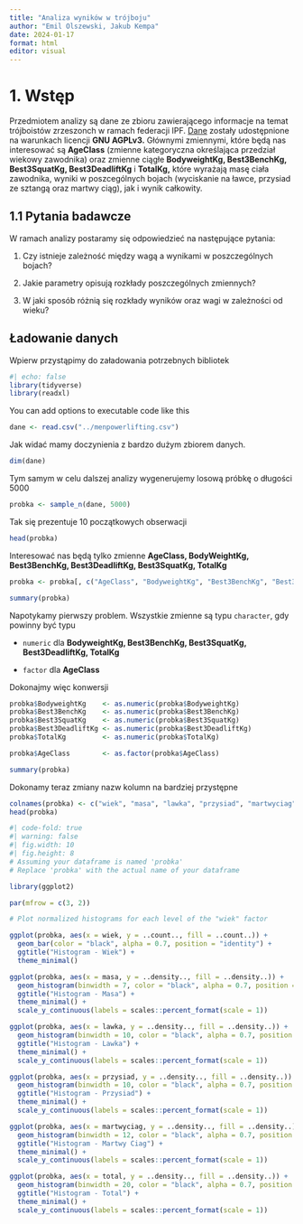 ```yaml
---
title: "Analiza wyników w trójboju"
author: "Emil Olszewski, Jakub Kempa"
date: 2024-01-17
format: html
editor: visual
---
```


# 1. Wstęp

Przedmiotem analizy są dane ze zbioru zawierającego informacje na temat trójboistów zrzeszonch w ramach federacji IPF. [Dane](https://gitlab.com/openpowerlifting/opl-data) zostały udostępnione na warunkach licencji **GNU AGPLv3.** Głównymi zmiennymi, które będą nas interesować są **AgeClass** (zmienne kategoryczna określająca przedział wiekowy zawodnika) oraz zmienne ciągłe **BodyweightKg, Best3BenchKg, Best3SquatKg, Best3DeadliftKg** i **TotalKg,** które wyrażają masę ciała zawodnika, wyniki w poszcególnych bojach (wyciskanie na ławce, przysiad ze sztangą oraz martwy ciąg), jak i wynik całkowity.

## 1.1 Pytania badawcze

W ramach analizy postaramy się odpowiedzieć na następujące pytania:

1.  Czy istnieje zależność między wagą a wynikami w poszczególnych bojach?

2.  Jakie parametry opisują rozkłady poszczególnych zmiennych?

3.  W jaki sposób różnią się rozkłady wyników oraz wagi w zależności od wieku?

## Ładowanie danych

Wpierw przystąpimy do załadowania potrzebnych bibliotek

```r
#| echo: false
library(tidyverse)
library(readxl)
```

You can add options to executable code like this

```r
dane <- read.csv("../menpowerlifting.csv")
```

Jak widać mamy doczynienia z bardzo dużym zbiorem danych.

```r
dim(dane)
```

Tym samym w celu dalszej analizy wygenerujemy losową próbkę o długości 5000

```r
probka <- sample_n(dane, 5000)
```

Tak się prezentuje 10 początkowych obserwacji

```r
head(probka)
```

Interesować nas będą tylko zmienne **AgeClass, BodyWeightKg, Best3BenchKg, Best3DeadliftKg, Best3SquatKg, TotalKg**

```r

probka <- probka[, c("AgeClass", "BodyweightKg", "Best3BenchKg", "Best3SquatKg", "Best3DeadliftKg", "TotalKg")]

summary(probka)
```

Napotykamy pierwszy problem. Wszystkie zmienne są typu `character`, gdy powinny być typu

-   `numeric` dla **BodyweightKg, Best3BenchKg, Best3SquatKg, Best3DeadliftKg, TotalKg**

-   `factor` dla **AgeClass**

Dokonajmy więc konwersji

```r
probka$BodyweightKg    <- as.numeric(probka$BodyweightKg)
probka$Best3BenchKg    <- as.numeric(probka$Best3BenchKg)
probka$Best3SquatKg    <- as.numeric(probka$Best3SquatKg)
probka$Best3DeadliftKg <- as.numeric(probka$Best3DeadliftKg)
probka$TotalKg         <- as.numeric(probka$TotalKg)

probka$AgeClass        <- as.factor(probka$AgeClass)
```

```r
summary(probka)
```

Dokonamy teraz zmiany nazw kolumn na bardziej przystępne

```r
colnames(probka) <- c("wiek", "masa", "lawka", "przysiad", "martwyciag", "total")
head(probka)
```

```r
#| code-fold: true
#| warning: false
#| fig.width: 10
#| fig.height: 8
# Assuming your dataframe is named 'probka'
# Replace 'probka' with the actual name of your dataframe

library(ggplot2)

par(mfrow = c(3, 2))

# Plot normalized histograms for each level of the "wiek" factor

ggplot(probka, aes(x = wiek, y = ..count.., fill = ..count..)) +
  geom_bar(color = "black", alpha = 0.7, position = "identity") +
  ggtitle("Histogram - Wiek") + 
  theme_minimal()

ggplot(probka, aes(x = masa, y = ..density.., fill = ..density..)) +
  geom_histogram(binwidth = 7, color = "black", alpha = 0.7, position = "identity") +
  ggtitle("Histogram - Masa") +
  theme_minimal() +
  scale_y_continuous(labels = scales::percent_format(scale = 1))

ggplot(probka, aes(x = lawka, y = ..density.., fill = ..density..)) +
  geom_histogram(binwidth = 10, color = "black", alpha = 0.7, position = "identity") +
  ggtitle("Histogram - Lawka") +
  theme_minimal() +
  scale_y_continuous(labels = scales::percent_format(scale = 1))

ggplot(probka, aes(x = przysiad, y = ..density.., fill = ..density..)) +
  geom_histogram(binwidth = 10, color = "black", alpha = 0.7, position = "identity") +
  ggtitle("Histogram - Przysiad") +
  theme_minimal() +
  scale_y_continuous(labels = scales::percent_format(scale = 1))

ggplot(probka, aes(x = martwyciag, y = ..density.., fill = ..density..)) +
  geom_histogram(binwidth = 12, color = "black", alpha = 0.7, position = "identity") +
  ggtitle("Histogram - Martwy Ciag") +
  theme_minimal() +
  scale_y_continuous(labels = scales::percent_format(scale = 1))

ggplot(probka, aes(x = total, y = ..density.., fill = ..density..)) +
  geom_histogram(binwidth = 20, color = "black", alpha = 0.7, position = "identity") +
  ggtitle("Histogram - Total") +
  theme_minimal() +
  scale_y_continuous(labels = scales::percent_format(scale = 1))

```
